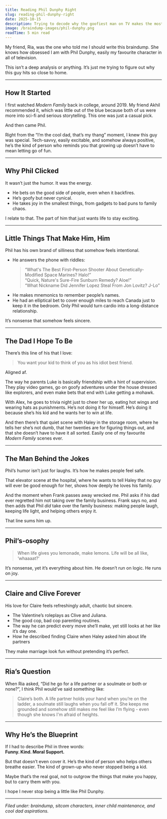 ```yaml
---
title: Reading Phil Dunphy Right
slug: reading-phil-dunphy-right
date: 2025-10-15
description: Trying to decode why the goofiest man on TV makes the most sense to me.
image: /braindump-images/phil-dunphy.png
readTime: 5 min read
---
```


My friend, Ria, was the one who told me I should write this braindump. She knows how obsessed I am with Phil Dunphy, easily my favourite character in all of television.

This isn’t a deep analysis or anything. It’s just me trying to figure out why this guy hits so close to home.

---

## **How It Started**

I first watched *Modern Family* back in college, around 2019. My friend Akhil recommended it, which was little out of the blue because both of us were more into sci-fi and serious storytelling. This one was just a casual pick.

And then came Phil.

Right from the “I’m the cool dad, that’s my thang” moment, I knew this guy was special. Tech-savvy, easily excitable, and somehow always positive, he’s the kind of person who reminds you that growing up doesn’t have to mean letting go of fun.

---

## **Why Phil Clicked**

It wasn’t just the humor. It was the energy.

- He bets on the good side of people, even when it backfires.  
- He’s goofy but never cynical.  
- He takes joy in the smallest things, from gadgets to bad puns to family chaos.

I relate to that. The part of him that just wants life to stay exciting.

---

## **Little Things That Make Him, Him**

Phil has his own brand of silliness that somehow feels intentional.

- He answers the phone with riddles:  
  > “What's The Best First-Person Shooter About Genetically-Modified Space Marines? Halo!”  
  > “Quick, Nature's Sure-Fire Sunburn Remedy? Aloe!”  
  > “What Nickname Did Jennifer Lopez Steal From Jon Lovitz? J-Lo”  
- He makes mnemonics to remember people’s names.  
- He had an elliptical bet to cover enough miles to reach Canada just to keep it in the bedroom. Only Phil would turn cardio into a long-distance relationship.

It’s nonsense that somehow feels sincere.

---

## **The Dad I Hope To Be**

There’s this line of his that I love:  
> You want your kid to think of you as his idiot best friend.

Aligned af.

The way he parents Luke is basically friendship with a hint of supervision. They play video games, go on goofy adventures under the house dressed like explorers, and even make bets that end with Luke getting a mohawk.

With Alex, he goes to trivia night just to cheer her up, eating hot wings and wearing hats as punishments. He’s not doing it for himself. He’s doing it because she’s his kid and he wants her to win at life.

And then there’s that quiet scene with Haley in the storage room, where he tells her she’s not dumb, that her twenties are for figuring things out, and that she doesn’t have to have it all sorted. Easily one of my favourite *Modern Family* scenes ever.

---

## **The Man Behind the Jokes**

Phil’s humor isn’t just for laughs. It’s how he makes people feel safe.

That elevator scene at the hospital, where he wants to tell Haley that no guy will ever be good enough for her, shows how deeply he loves his family.

And the moment when Frank passes away wrecked me. Phil asks if his dad ever regretted him not taking over the family business. Frank says no, and then adds that Phil *did* take over the family business: making people laugh, keeping life light, and helping others enjoy it.

That line sums him up.

---

## **Phil’s-osophy**

> When life gives you lemonade, make lemons. Life will be all like, ‘whaaaat?’

It’s nonsense, yet it’s everything about him. He doesn’t run on logic. He runs on joy.

---

## **Claire and Clive Forever**

His love for Claire feels refreshingly adult, chaotic but sincere.

- The Valentine’s roleplays as Clive and Juliana.  
- The good cop, bad cop parenting routines.  
- The way he can predict every move she’ll make, yet still looks at her like it’s day one.
- How he described finding Claire when Haley asked him about life partners

They make marriage look fun without pretending it’s perfect.

---

## **Ria’s Question**

When Ria asked, “Did he go for a life partner or a soulmate or both or none?”, I think Phil would’ve said something like:

> Claire’s both. A life partner holds your hand when you’re on the ladder, a soulmate still laughs when you fall off it. She keeps me grounded and somehow still makes me feel like I’m flying - even though she knows I'm afraid of heights.

---

## **Why He’s the Blueprint**

If I had to describe Phil in three words:  
**Funny. Kind. Moral Support.**

But that doesn’t even cover it. He’s the kind of person who helps others breathe easier. The kind of grown-up who never stopped being a kid.

Maybe that’s the real goal, not to outgrow the things that make you happy, but to carry them with you.

I hope I never stop being a little like Phil Dunphy.

---

*Filed under: braindump, sitcom characters, inner child maintenance, and cool dad aspirations.*
